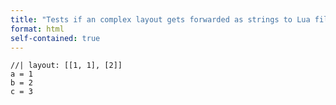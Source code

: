 ```yaml
---
title: "Tests if an complex layout gets forwarded as strings to Lua filters"
format: html
self-contained: true
---
```


```ojs
//| layout: [[1, 1], [2]]
a = 1
b = 2
c = 3
```
